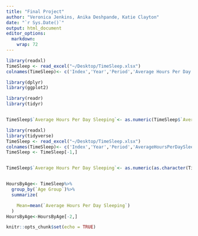 ```yaml
---
title: "Final Project"
author: "Veronica Jenkins, Anika Deshpande, Katie Clayton"
date: "`r Sys.Date()`"
output: html_document
editor_options: 
  markdown: 
    wrap: 72
---
```


```r
library(readxl)
TimeSleep <- read_excel("~/Desktop/TimeSleep.xlsx")
colnames(TimeSleep)<- c('Index','Year','Period','Average Hours Per Day Sleeping','Standard Error','Type of Days','Age Group','Activity','Sex')
```

```r
library(dplyr)
library(ggplot2)

library(readr)
library(tidyr)


TimeSleep$`Average Hours Per Day Sleeping`<- as.numeric(TimeSleep$`Average Hours Per Day Sleeping`)

library(readxl)
library(tidyverse)
TimeSleep <- read_excel("~/Desktop/TimeSleep.xlsx")
colnames(TimeSleep)<- c('Index','Year','Period','AverageHoursPerDaySleeping','Standard Error','Type of Days','Age Group','Activity','Sex')
TimeSleep <- TimeSleep[-1,]


TimeSleep$`Average Hours Per Day Sleeping`<- as.numeric(as.character(TimeSleep$AverageHoursPerDaySleeping))


HoursByAge<- TimeSleep%>%
  group_by(`Age Group`)%>%
  summarize(

    Mean=mean(`Average Hours Per Day Sleeping`)
  )
HoursByAge<-HoursByAge[-2,]


```

```r
knitr::opts_chunk$set(echo = TRUE)
```

